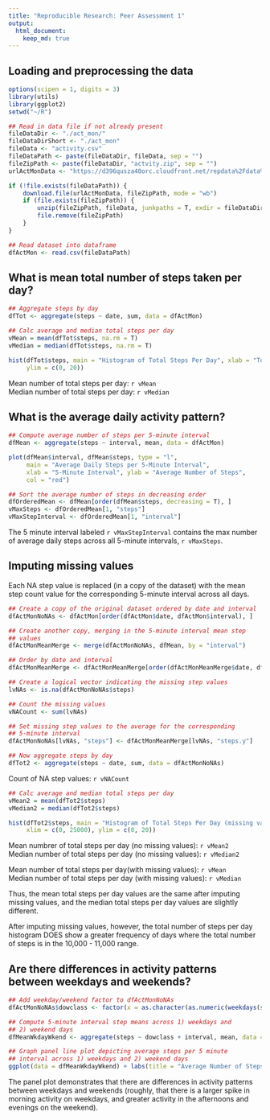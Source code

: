 ```yaml
---
title: "Reproducible Research: Peer Assessment 1"
output: 
  html_document:
    keep_md: true
---
```


## Loading and preprocessing the data

```r
options(scipen = 1, digits = 3)
library(utils)
library(ggplot2)
setwd("~/R")
```

```r

## Read in data file if not already present
fileDataDir <- "./act_mon/"
fileDataDirShort <- "./act_mon"
fileData <- "activity.csv"
fileDataPath <- paste(fileDataDir, fileData, sep = "")
fileZipPath <- paste(fileDataDir, "actvity.zip", sep = "")
urlActMonData <- "https://d396qusza40orc.cloudfront.net/repdata%2Fdata%2Factivity.zip"

if (!file.exists(fileDataPath)) {
    download.file(urlActMonData, fileZipPath, mode = "wb")
    if (file.exists(fileZipPath)) {
        unzip(fileZipPath, fileData, junkpaths = T, exdir = fileDataDirShort)
        file.remove(fileZipPath)
    }
}

## Read dataset into dataframe
dfActMon <- read.csv(fileDataPath)
```

## What is mean total number of steps taken per day?

```r
## Aggregate steps by day
dfTot <- aggregate(steps ~ date, sum, data = dfActMon)

## Calc average and median total steps per day
vMean = mean(dfTot$steps, na.rm = T)
vMedian = median(dfTot$steps, na.rm = T)

hist(dfTot$steps, main = "Histogram of Total Steps Per Day", xlab = "Total Steps", breaks = 25, col = "blue", xlim = c(0, 25000), 
     ylim = c(0, 20))
```

Mean number of total steps per day: `r vMean`  
Median number of total steps per day: `r vMedian`  

## What is the average daily activity pattern?

```r

## Compute average number of steps per 5-minute interval
dfMean <- aggregate(steps ~ interval, mean, data = dfActMon)

plot(dfMean$interval, dfMean$steps, type = "l", 
     main = "Average Daily Steps per 5-Minute Interval",
     xlab = "5-Minute Interval", ylab = "Average Number of Steps",
     col = "red")

## Sort the average number of steps in decreasing order
dfOrderedMean <- dfMean[order(dfMean$steps, decreasing = T), ]
vMaxSteps <- dfOrderedMean[1, "steps"]
vMaxStepInterval <- dfOrderedMean[1, "interval"]
```

The 5 minute interval labeled `r vMaxStepInterval` contains the max number of average daily steps across all 5-minute intervals, `r vMaxSteps`.  

## Imputing missing values

Each NA step value is replaced (in a copy of the dataset) with the mean step count value for the corresponding 5-minute interval across all days.  

```r
## Create a copy of the original dataset ordered by date and interval
dfActMonNoNAs <- dfActMon[order(dfActMon$date, dfActMon$interval), ] 

## Create another copy, merging in the 5-minute interval mean step
## values
dfActMonMeanMerge <- merge(dfActMonNoNAs, dfMean, by = "interval")

## Order by date and interval
dfActMonMeanMerge <- dfActMonMeanMerge[order(dfActMonMeanMerge$date, dfActMonMeanMerge$interval), ]

## Create a logical vector indicating the missing step values
lvNAs <- is.na(dfActMonNoNAs$steps)

## Count the missing values
vNACount <- sum(lvNAs) 

## Set missing step values to the average for the corresponding
## 5-minute interval
dfActMonNoNAs[lvNAs, "steps"] <- dfActMonMeanMerge[lvNAs, "steps.y"]

## Now aggregate steps by day
dfTot2 <- aggregate(steps ~ date, sum, data = dfActMonNoNAs)
```

Count of NA step values: `r vNACount`  

```R
## Calc average and median total steps per day
vMean2 = mean(dfTot2$steps)
vMedian2 = median(dfTot2$steps)

hist(dfTot2$steps, main = "Histogram of Total Steps Per Day (missing vals filled in)", xlab = "Total Steps", breaks = 25, col = "blue",
     xlim = c(0, 25000), ylim = c(0, 20))
```

Mean numbrer of total steps per day (no missing values): `r vMean2`  
Median number of total steps per day (no missing values): `r vMedian2`  

Mean number of total steps per day(with missing values): `r vMean`  
Median number of total steps per day (with missing values): `r vMedian`

Thus, the mean total steps per day values are the same after imputing missing values, and the median total steps per day values are slightly different.  

After imputing missing values, however, the total number of steps per day histogram DOES show a greater frequency of days where the total number of steps is in the 10,000 - 11,000 range.

## Are there differences in activity patterns between weekdays and weekends?

```r
## Add weekday/weekend factor to dfActMonNoNAs
dfActMonNoNAs$dowclass <- factor(x = as.character(as.numeric(weekdays(strptime(x = dfActMonNoNAs$date, format = "%Y-%m-%d"), abbreviate = FALSE) %in% c("Monday", "Tuesday", "Wednesday", "Thursday", "Friday"))), levels = c("1", "0"),  labels = c("Weekday", "Weekend"), ordered = TRUE)

## Compute 5-minute interval step means across 1) weekdays and 
## 2) weekend days
dfMeanWkdayWkend <- aggregate(steps ~ dowclass + interval, mean, data = dfActMonNoNAs)

## Graph panel line plot depicting average steps per 5 minute
## interval across 1) weekdays and 2) weekend days
ggplot(data = dfMeanWkdayWkend) + labs(title = "Average Number of Steps per 5-Minute Interval", x = "5-Minute Interval Label", y = "Steps") + geom_line(aes(interval, steps)) + facet_wrap(~ dowclass, nrow = 2)
```

The panel plot demonstrates that there are differences in activity patterns between weekdays and weekends (roughly, that there is a larger spike in morning activity on weekdays, and greater activity in the afternoons and evenings on the weekend).  
